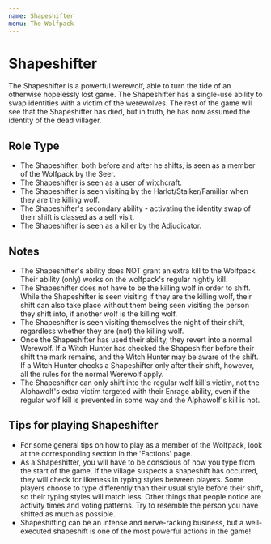 ```yaml
---
name: Shapeshifter
menu: The Wolfpack
---
```


# Shapeshifter

The Shapeshifter is a powerful werewolf, able to turn the tide of an
otherwise hopelessly lost game. The Shapeshifter has a single-use
ability to swap identities with a victim of the werewolves. The rest of
the game will see that the Shapeshifter has died, but in truth, he has
now assumed the identity of the dead villager.

## Role Type

  - The Shapeshifter, both before and after he shifts, is seen as a
    member of the Wolfpack by the Seer.
  - The Shapeshifter is seen as a user of witchcraft.
  - The Shapeshifter is seen visiting by the Harlot/Stalker/Familiar
    when they are the killing wolf.
  - The Shapeshifter's secondary ability - activating the identity swap
    of their shift is classed as a self visit.
  - The Shapeshifter is seen as a killer by the Adjudicator.

## Notes

  - The Shapeshifter's ability does NOT grant an extra kill to the
    Wolfpack. Their ability (only) works on the wolfpack's regular
    nightly kill.
  - The Shapeshifter does not have to be the killing wolf in order to
    shift. While the Shapeshifter is seen visiting if they are the
    killing wolf, their shift can also take place without them being
    seen visiting the person they shift into, if another wolf is the
    killing wolf.
  - The Shapeshifter is seen visiting themselves the night of their
    shift, regardless whether they are (not) the killing wolf.
  - Once the Shapeshifter has used their ability, they revert into a
    normal Werewolf. If a Witch Hunter has checked the Shapeshifter
    before their shift the mark remains, and the Witch Hunter may be
    aware of the shift. If a Witch Hunter checks a Shapeshifter only
    after their shift, however, all the rules for the normal Werewolf
    apply.
  - The Shapeshifter can only shift into the regular wolf kill's victim,
    not the Alphawolf's extra victim targeted with their Enrage ability,
    even if the regular wolf kill is prevented in some way and the
    Alphawolf's kill is not.

## Tips for playing Shapeshifter

  - For some general tips on how to play as a member of the Wolfpack,
    look at the corresponding section in the 'Factions' page.
  - As a Shapeshifter, you will have to be conscious of how you type
    from the start of the game. If the village suspects a shapeshift has
    occurred, they will check for likeness in typing styles between
    players. Some players choose to type differently than their usual
    style before their shift, so their typing styles will match less.
    Other things that people notice are activity times and voting
    patterns. Try to resemble the person you have shifted as much as
    possible.
  - Shapeshifting can be an intense and nerve-racking business, but a
    well-executed shapeshift is one of the most powerful actions in the
    game\!
